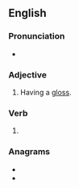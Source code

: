 ==English==

===Pronunciation===
* {{rhymes|ɒst|lang=en}}

===Adjective===
{{en-adj|-}}

# Having a [[gloss]].

===Verb===
{{head|en|verb form}}

# {{en-past of|gloss}}

===Anagrams===
* {{l|en|dogless}}
* {{l|en|godless}}